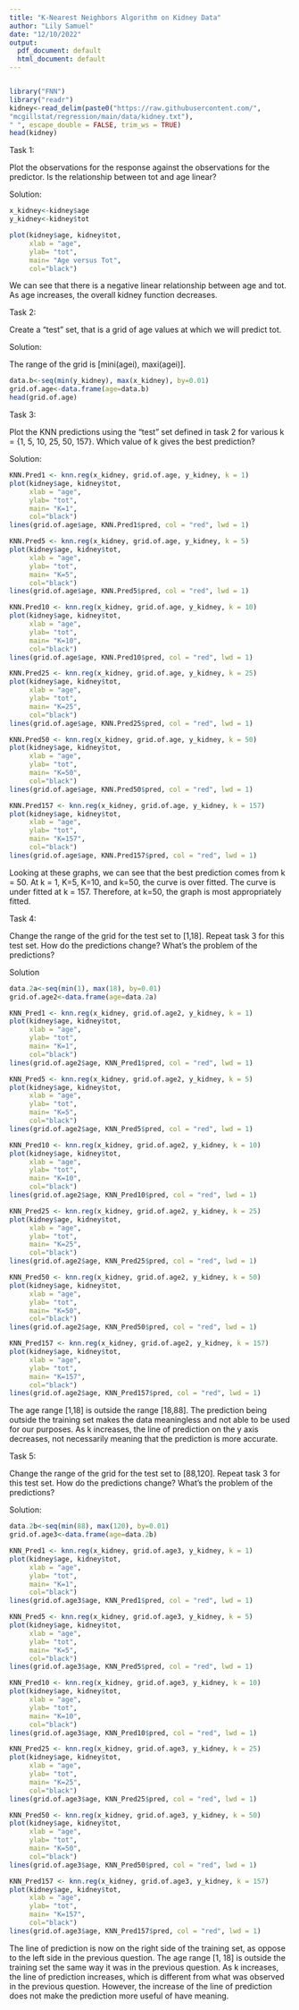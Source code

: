 ```yaml
---
title: "K-Nearest Neighbors Algorithm on Kidney Data"
author: "Lily Samuel"
date: "12/10/2022"
output:
  pdf_document: default
  html_document: default
---
```


```r
```

```r
library("FNN")
library("readr")
kidney<-read_delim(paste0("https://raw.githubusercontent.com/",
"mcgillstat/regression/main/data/kidney.txt"),
" ", escape_double = FALSE, trim_ws = TRUE)
head(kidney)
```

Task 1:

Plot the observations for the response against the observations for the predictor.
Is the relationship between tot and age linear?

Solution:
```r
x_kidney<-kidney$age
y_kidney<-kidney$tot

plot(kidney$age, kidney$tot,
     xlab = "age",
     ylab= "tot",
     main= "Age versus Tot",
     col="black")
```
We can see that there is a negative linear relationship between age and tot. As age increases, the overall kidney function decreases.


Task 2:

Create a “test” set, that is a grid of age values at which we will predict tot.

Solution:

The range of the grid is [mini(agei), maxi(agei)].
```r
data.b<-seq(min(y_kidney), max(x_kidney), by=0.01)
grid.of.age<-data.frame(age=data.b)
head(grid.of.age)
```

Task 3:

Plot the KNN predictions using the “test” set defined in task 2 for various k = {1, 5, 10, 25, 50, 157}. Which value of k gives the best prediction?

Solution:

```r
KNN.Pred1 <- knn.reg(x_kidney, grid.of.age, y_kidney, k = 1)
plot(kidney$age, kidney$tot,
     xlab = "age",
     ylab= "tot",
     main= "K=1",
     col="black")
lines(grid.of.age$age, KNN.Pred1$pred, col = "red", lwd = 1)

KNN.Pred5 <- knn.reg(x_kidney, grid.of.age, y_kidney, k = 5)
plot(kidney$age, kidney$tot,
     xlab = "age",
     ylab= "tot",
     main= "K=5",
     col="black")
lines(grid.of.age$age, KNN.Pred5$pred, col = "red", lwd = 1)

KNN.Pred10 <- knn.reg(x_kidney, grid.of.age, y_kidney, k = 10)
plot(kidney$age, kidney$tot,
     xlab = "age",
     ylab= "tot",
     main= "K=10",
     col="black")
lines(grid.of.age$age, KNN.Pred10$pred, col = "red", lwd = 1)

KNN.Pred25 <- knn.reg(x_kidney, grid.of.age, y_kidney, k = 25)
plot(kidney$age, kidney$tot,
     xlab = "age",
     ylab= "tot",
     main= "K=25",
     col="black")
lines(grid.of.age$age, KNN.Pred25$pred, col = "red", lwd = 1)

KNN.Pred50 <- knn.reg(x_kidney, grid.of.age, y_kidney, k = 50)
plot(kidney$age, kidney$tot,
     xlab = "age",
     ylab= "tot",
     main= "K=50",
     col="black")
lines(grid.of.age$age, KNN.Pred50$pred, col = "red", lwd = 1)

KNN.Pred157 <- knn.reg(x_kidney, grid.of.age, y_kidney, k = 157)
plot(kidney$age, kidney$tot,
     xlab = "age",
     ylab= "tot",
     main= "K=157",
     col="black")
lines(grid.of.age$age, KNN.Pred157$pred, col = "red", lwd = 1)

```

Looking at these graphs, we can see that the best prediction comes from k = 50. At k = 1, K=5, K=10, and k=50, the curve is over fitted. The curve is under fitted at k = 157. Therefore, at k=50, the graph is most appropriately fitted.

Task 4:

Change the range of the grid for the test set to [1,18]. Repeat task 3 for
this test set. How do the predictions change? What’s the problem of the predictions?

Solution
```r
data.2a<-seq(min(1), max(18), by=0.01)
grid.of.age2<-data.frame(age=data.2a)

KNN_Pred1 <- knn.reg(x_kidney, grid.of.age2, y_kidney, k = 1)
plot(kidney$age, kidney$tot,
     xlab = "age",
     ylab= "tot",
     main= "K=1",
     col="black")
lines(grid.of.age2$age, KNN_Pred1$pred, col = "red", lwd = 1)

KNN_Pred5 <- knn.reg(x_kidney, grid.of.age2, y_kidney, k = 5)
plot(kidney$age, kidney$tot,
     xlab = "age",
     ylab= "tot",
     main= "K=5",
     col="black")
lines(grid.of.age2$age, KNN_Pred5$pred, col = "red", lwd = 1)

KNN_Pred10 <- knn.reg(x_kidney, grid.of.age2, y_kidney, k = 10)
plot(kidney$age, kidney$tot,
     xlab = "age",
     ylab= "tot",
     main= "K=10",
     col="black")
lines(grid.of.age2$age, KNN_Pred10$pred, col = "red", lwd = 1)

KNN_Pred25 <- knn.reg(x_kidney, grid.of.age2, y_kidney, k = 25)
plot(kidney$age, kidney$tot,
     xlab = "age",
     ylab= "tot",
     main= "K=25",
     col="black")
lines(grid.of.age2$age, KNN_Pred25$pred, col = "red", lwd = 1)

KNN_Pred50 <- knn.reg(x_kidney, grid.of.age2, y_kidney, k = 50)
plot(kidney$age, kidney$tot,
     xlab = "age",
     ylab= "tot",
     main= "K=50",
     col="black")
lines(grid.of.age2$age, KNN_Pred50$pred, col = "red", lwd = 1)

KNN_Pred157 <- knn.reg(x_kidney, grid.of.age2, y_kidney, k = 157)
plot(kidney$age, kidney$tot,
     xlab = "age",
     ylab= "tot",
     main= "K=157",
     col="black")
lines(grid.of.age2$age, KNN_Pred157$pred, col = "red", lwd = 1)
```

The age range [1,18] is outside the range [18,88]. The prediction being outside the training set makes the data meaningless and not able to be used for our purposes. As k increases, the line of prediction on the y axis decreases, not necessarily meaning that the prediction is more accurate. 

Task 5:

Change the range of the grid for the test set to [88,120]. Repeat task 3 for this test set. How do the predictions change? What’s the problem of the
predictions?

Solution:

```r
data.2b<-seq(min(88), max(120), by=0.01)
grid.of.age3<-data.frame(age=data.2b)

KNN_Pred1 <- knn.reg(x_kidney, grid.of.age3, y_kidney, k = 1)
plot(kidney$age, kidney$tot,
     xlab = "age",
     ylab= "tot",
     main= "K=1",
     col="black")
lines(grid.of.age3$age, KNN_Pred1$pred, col = "red", lwd = 1)

KNN_Pred5 <- knn.reg(x_kidney, grid.of.age3, y_kidney, k = 5)
plot(kidney$age, kidney$tot,
     xlab = "age",
     ylab= "tot",
     main= "K=5",
     col="black")
lines(grid.of.age3$age, KNN_Pred5$pred, col = "red", lwd = 1)

KNN_Pred10 <- knn.reg(x_kidney, grid.of.age3, y_kidney, k = 10)
plot(kidney$age, kidney$tot,
     xlab = "age",
     ylab= "tot",
     main= "K=10",
     col="black")
lines(grid.of.age3$age, KNN_Pred10$pred, col = "red", lwd = 1)

KNN_Pred25 <- knn.reg(x_kidney, grid.of.age3, y_kidney, k = 25)
plot(kidney$age, kidney$tot,
     xlab = "age",
     ylab= "tot",
     main= "K=25",
     col="black")
lines(grid.of.age3$age, KNN_Pred25$pred, col = "red", lwd = 1)

KNN_Pred50 <- knn.reg(x_kidney, grid.of.age3, y_kidney, k = 50)
plot(kidney$age, kidney$tot,
     xlab = "age",
     ylab= "tot",
     main= "K=50",
     col="black")
lines(grid.of.age3$age, KNN_Pred50$pred, col = "red", lwd = 1)

KNN_Pred157 <- knn.reg(x_kidney, grid.of.age3, y_kidney, k = 157)
plot(kidney$age, kidney$tot,
     xlab = "age",
     ylab= "tot",
     main= "K=157",
     col="black")
lines(grid.of.age3$age, KNN_Pred157$pred, col = "red", lwd = 1)
```

The line of prediction is now on the right side of the training set, as oppose to the left side in the previous question. The age range [1, 18] is outside the training set the same way it was in the previous question. As k increases, the line of prediction increases, which is different from what was observed in the previous question. However, the increase of the line of prediction does not make the prediction more useful of have meaning.















